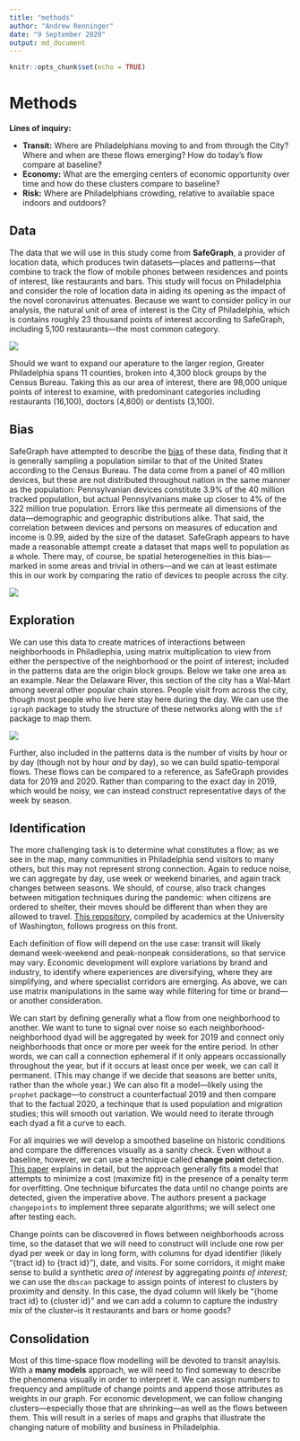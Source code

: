 ```yaml
---
title: "methods"
author: "Andrew Renninger"
date: "9 September 2020"
output: md_document
---
```


```r
knitr::opts_chunk$set(echo = TRUE)
```

# Methods

**Lines of inquiry:**

+ **Transit:** Where are Philadelphians moving to and from through the City? Where and when are these flows emerging? How do today's flow compare at baseline?
+ **Economy:** What are the emerging centers of economic opportunity over time and how do these clusters compare to baseline?
+ **Risk:** Where are Philadelphians crowding, relative to available space indoors and outdoors?  

## Data

The data that we will use in this study come from **SafeGraph**, a provider of location data, which produces twin datasets---places and patterns---that combine to track the flow of mobile phones between residences and points of interest, like restaurants and bars. This study will focus on Philadelphia and consider the role of location data in aiding its opening as the impact of the novel coronavirus attenuates. Because we want to consider policy in our analysis, the natural unit of area of interest is the City of Philadelphia, which is contains roughly 23 thousand points of interest according to SafeGraph, including 5,100 restaurants---the most common category.   

![](https://github.com/asrenninger/philamonitor/raw/master/viz/pois.png)

Should we want to expand our aperature to the larger region, Greater Philadelphia spans 11 counties, broken into 4,300 block groups by the Census Bureau. Taking this as our area of interest, there are 98,000 unique points of interest to examine, with predominant categories including restaurants (16,100), doctors (4,800) or dentists (3,100).

## Bias

SafeGraph have attempted to describe the [bias](https://www.safegraph.com/blog/what-about-bias-in-the-safegraph-dataset) of these data, finding that it is generally sampling a population similar to that of the United States according to the Census Bureau. The data come from a panel of 40 million devices, but these are not distributed throughout nation in the same manner as the population: Pennsylvanian devices constitute 3.9% of the 40 million tracked population, but actual Pennsylvanians make up closer to 4% of the 322 million true population. Errors like this permeate all dimensions of the data---demographic and geographic distributions alike. That said, the correlation between devices and persons on measures of education and income is 0.99, aided by the size of the dataset. SafeGraph appears to have made a reasonable attempt create a dataset that maps well to population as a whole. There may, of course, be spatial heterogeneities in this bias---marked in some areas and trivial in others---and we can at least estimate this in our work by comparing the ratio of devices to people across the city. 

![](https://github.com/asrenninger/philamonitor/raw/master/viz/devices.png)

## Exploration

We can use this data to create matrices of interactions between neighborhoods in Philadlephia, using matrix multiplication to view from either the perspective of the neighborhood or the point of interest; included in the patterns data are the origin block groups. Below we take one area as an example. Near the Delaware River, this section of the city has a Wal-Mart among several other popular chain stores. People visit from across the city, though most people who live here stay here during the day. We can use the `igraph` package to study the structure of these networks along with the `sf` package to map them.

![](https://github.com/asrenninger/philamonitor/raw/master/viz/visits.png)

Further, also included in the patterns data is the number of visits by hour or by day (though not by hour *and* by day), so we can build spatio-temporal flows. These flows can be compared to a reference, as SafeGraph provides data for 2019 and 2020. Rather than comparing to the exact day in 2019, which would be noisy, we can instead construct representative days of the week by season.      

## Identification

The more challenging task is to determine what constitutes a flow; as we see in the map, many communities in Philadelphia send visitors to many others, but this may not represent strong connection. Again to reduce noise, we can aggregate by day, use week or weekend binaries, and again track changes between seasons. We should, of course, also track changes between mitigation techniques during the pandemic: when citizens are ordered to shelter, their moves should be different than when they are allowed to travel. [This repository](https://github.com/COVID19StatePolicy/SocialDistancing), compiled by academics at the University of Washington, follows progress on this front. 

Each definition of flow will depend on the use case: transit will likely demand week-weekend and peak-nonpeak considerations, so that service may vary. Economic development will explore variations by brand and industry, to identify where experiences are diversifying, where they are simplifying, and where specialist corridors are emerging. As above, we can use matrix manipulations in the same way while filtering for time or brand---or another consideration.

We can start by defining generally what a flow from one neighborhood to another. We want to tune to signal over noise so each neighborhood-neighborhood dyad will be aggregated by week for 2019 and connect only neighborhoods that once or more per week for the entire period. In other words, we can call a connection ephemeral if it only appears occassionally throughout the year, but if it occurs at least once per week, we can call it permanent. (This may change if we decide that seasons are better units, rather than the whole year.) We can also fit a model---likely using the `prophet` package---to construct a counterfactual 2019 and then compare that to the factual 2020, a techinque that is used population and migration studies; this will smooth out variation. We would need to iterate through each dyad a fit a curve to each.      

For all inquiries we will develop a smoothed baseline on historic conditions and compare the differences visually as a sanity check. Even without a baseline, however, we can use a technique called **change point** detection. [This paper](https://www.jstatsoft.org/article/view/v058i03/v58i03.pdf) explains in detail, but the approach generally fits a model that attempts to minimize a cost (maximize fit) in the presence of a penalty term for overfitting. One technique bifurcates the data until no change points are detected, given the imperative above. The authors present a package `changepoints` to implement three separate algorithms; we will select one after testing each. 

Change points can be discovered in flows between neighborhoods across time, so the dataset that we will need to construct will include one row per dyad per week or day in long form, with columns for dyad identifier (likely "{tract id} to {tract id}"), date, and visits. For some corridors, it might make sense to build a synthetic *area of interest* by aggregating *points of interest*; we can use the `dbscan` package to assign points of interest to clusters by proximity and density. In this case, the dyad column will likely be "{home tract id} to {cluster id}" and we can add a column to capture the industry mix of the cluster--is it restaurants and bars or home goods?

## Consolidation

Most of this time-space flow modelling will be devoted to transit anaylsis. With a **many models** approach, we will need to find someway to describe the phenomena visually in order to interpret it. We can assign numbers to frequency and amplitude of change points and append those attributes as weights in our graph. For economic development, we can follow changing clusters---especially those that are shrinking---as well as the flows between them. This will result in a series of maps and graphs that illustrate the changing nature of mobility and business in Philadelphia.    





